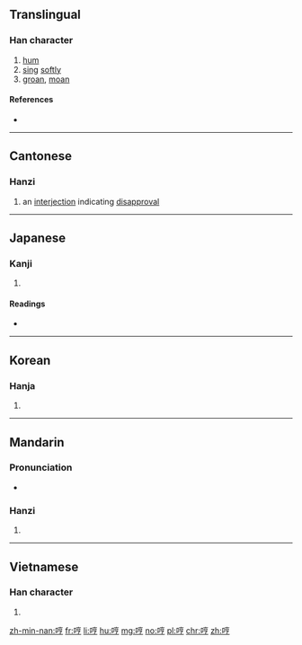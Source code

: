 ==Translingual==

===Han character===
{{Han char|rn=30|rad=口|as=07|sn=10|four=6002<sub>7</sub>|canj=口卜口弓 (RYRN)|ids=⿰[[口]][[亨]]}}

# [[hum]]
# [[sing]] [[soft]]ly
# [[groan]], [[moan]]

====References====
* {{Han ref|kx=0191.140|dkj=03679|dj=0410.260|hdz=10632.140|uh=54FC|ud=21756|bh=ADF3|bd=44531}}

----

==Cantonese==

===Hanzi===
{{yue-hanzi|jyut=[[hang1]], [[hng6]], [[ng1]]|y=hang1, hng6, ng1}}

# an [[interjection]] indicating [[disapproval]]

----

==Japanese==

===Kanji===
{{ja-kanji|grade=|rs=口07}}

# {{defn|lang=ja|sort=口07}}

====Readings====
* {{ja-readings|on=[[こう]] (kō), [[きょう]] (kyō)|kun=[[おびえる]] (obieru)}}

----

==Korean==

===Hanja===
{{ko-hanja|hangeul=형|rv=hyeong|mr=hyŏng}}

# {{defn|lang=ko|sort=口07}}

----

==Mandarin==

===Pronunciation===
* {{audio|Zh-heng.ogg|Audio|lang=cmn}}

===Hanzi===
{{cmn-hanzi|pin=[[hēng]] ([[heng1]])|wg=heng<sup>1</sup>}}

# {{defn|lang=cmn|sort=口07}}

----

==Vietnamese==

===Han character===
{{vi-hantu|hanh|rs=口07}}

# {{defn|lang=vi}}

[[zh-min-nan:哼]]
[[fr:哼]]
[[li:哼]]
[[hu:哼]]
[[mg:哼]]
[[no:哼]]
[[pl:哼]]
[[chr:哼]]
[[zh:哼]]